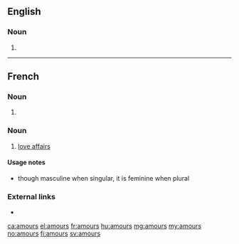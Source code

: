 ==English==

===Noun===
{{head|en|noun plural form}}

# {{plural of|amour|lang=en}}

----

==French==

===Noun===
{{head|fr|noun plural form|g=m}}

# {{plural of|amour|lang=fr}}

===Noun===
{{fr-noun|f-p}}

# [[love affair]]s

====Usage notes====
* though masculine when singular, it is feminine when plural

===External links===
* {{R:TLFi}}

[[ca:amours]]
[[el:amours]]
[[fr:amours]]
[[hu:amours]]
[[mg:amours]]
[[my:amours]]
[[no:amours]]
[[fi:amours]]
[[sv:amours]]